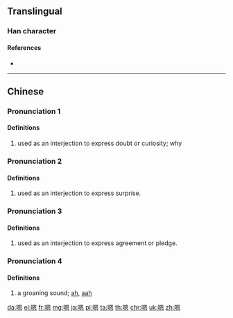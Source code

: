 {{character info/new}}
==Translingual==

===Han character===
{{Han char|rn=30|rad=口|as=10|sn=13|four=66030|canj=RWKP|ids=⿰口恩}}

====References====
* {{Han ref|kx=0204.111|hdz=10668.030|uh=55EF|ud=21999|bh=B6E2|bd=46818}}

----

==Chinese==
{{zh-forms}}

===Pronunciation 1===
{{zh-pron
|m=ńg
|c=ng2
|cat=intj
}}

====Definitions====
{{zh-hanzi}}

# used as an interjection to express doubt or curiosity; why

===Pronunciation 2===
{{zh-pron
|m=ňg
|cat=intj
}}

====Definitions====
{{zh-hanzi}}

# used as an interjection to express surprise.

===Pronunciation 3===
{{zh-pron
|m=ǹg
|c=ng6
|cat=intj
}}

====Definitions====
{{zh-hanzi}}

# used as an interjection to express agreement or pledge.

===Pronunciation 4===
{{zh-pron
|m=ēn
|cat=intj
}}

====Definitions====
{{zh-hanzi}}

# a groaning sound; [[ah]], [[aah]]

[[da:嗯]]
[[el:嗯]]
[[fr:嗯]]
[[mg:嗯]]
[[ja:嗯]]
[[pl:嗯]]
[[ta:嗯]]
[[th:嗯]]
[[chr:嗯]]
[[uk:嗯]]
[[zh:嗯]]